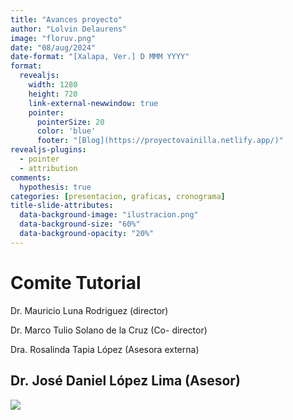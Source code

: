 ```yaml
---
title: "Avances proyecto"
author: "Lolvin Delaurens"
image: "floruv.png"
date: "08/aug/2024"
date-format: "[Xalapa, Ver.] D MMM YYYY"
format: 
  revealjs:
    width: 1280
    height: 720
    link-external-newwindow: true
    pointer:
      pointerSize: 20
      color: 'blue'
      footer: "[Blog](https://proyectovainilla.netlify.app/)"
revealjs-plugins:
  - pointer
  - attribution
comments:
  hypothesis: true
categories: [presentacion, graficas, cronograma]
title-slide-attributes: 
  data-background-image: "ilustracion.png"
  data-background-size: "60%"
  data-background-opacity: "20%"
---
```

# Comite Tutorial

Dr. Mauricio Luna Rodriguez (director)

Dr. Marco Tulio Solano de la Cruz (Co- director)

Dra. Rosalinda Tapia López (Asesora externa)

Dr. José Daniel López Lima (Asesor)
---

![](floruv.png)
